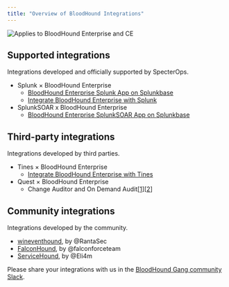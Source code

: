 ---
title: "Overview of BloodHound Integrations"
---

<img noZoom src="/assets/enterprise-AND-community-edition-pill-tag.svg" alt="Applies to BloodHound Enterprise and CE"/>

## Supported integrations

Integrations developed and officially supported by SpecterOps.

- Splunk × BloodHound Enterprise
  - [BloodHound Enterprise Splunk App on Splunkbase](https://splunkbase.splunk.com/app/6609)
  - [Integrate BloodHound Enterprise with Splunk](/integrations/integrations/splunk)
- SplunkSOAR x BloodHound Enterprise
  - [BloodHound Enterprise SplunkSOAR App on Splunkbase](https://splunkbase.splunk.com/app/7772)

## Third-party integrations

Integrations developed by third parties.

- Tines × BloodHound Enterprise
  - [Integrate BloodHound Enterprise with Tines](https://www.tines.com/solutions/products/bloodhound/)
- Quest × BloodHound Enterprise
  - Change Auditor and On Demand Audit[[1](https://www.quest.com/video/on-demand-audit-now-supports-bloodhound-enterprise/)][[2](https://www.quest.com/video/secure-active-directory-with-bloodhound-enterprise-on-demand-audit/)]

## Community integrations

Integrations developed by the community.

- [wineventhound](https://medium.com/@RantaSec/bloodhound-for-blue-teams-windows-event-id-4624-a259c76ee09e), by @RantaSec
- [FalconHound](https://github.com/FalconForceTeam/FalconHound), by @falconforceteam
- [ServiceHound](https://github.com/Eli4m/ServiceHound), by @Eli4m 

Please share your integrations with us in the [BloodHound Gang community Slack](/resources/community-support/getting-help).
